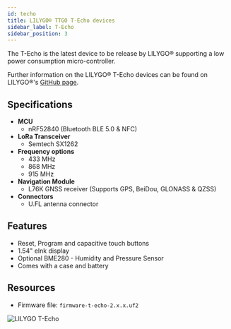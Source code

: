 ```yaml
---
id: techo
title: LILYGO® TTGO T-Echo devices
sidebar_label: T-Echo
sidebar_position: 3
---
```


The T-Echo is the latest device to be release by LILYGO® supporting a low power consumption micro-controller.

Further information on the LILYGO® T-Echo devices can be found on LILYGO®'s [GitHub page](https://github.com/Xinyuan-LilyGO/LilyGO-T-Echo).

## Specifications

- **MCU**
  - nRF52840 (Bluetooth BLE 5.0 & NFC)
- **LoRa Transceiver**
  - Semtech SX1262
- **Frequency options**
  - 433 MHz
  - 868 MHz
  - 915 MHz
- **Navigation Module**
  - L76K GNSS receiver (Supports GPS, BeiDou, GLONASS & QZSS)
- **Connectors**
  - U.FL antenna connector

## Features

- Reset, Program and capacitive touch buttons
- 1.54" eInk display
- Optional BME280 - Humidity and Pressure Sensor
- Comes with a case and battery

## Resources

- Firmware file: `firmware-t-echo-2.x.x.uf2`

![LILYGO T-Echo](/img/hardware/t-echo.svg)
